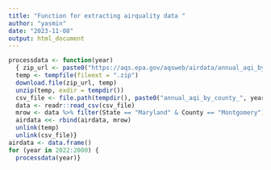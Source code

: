 ```yaml
---
title: "Function for extracting airquality data "
author: "yasmin"
date: "2023-11-08"
output: html_document
---
```


```r
processdata <- function(year)
  { zip_url <- paste0("https://aqs.epa.gov/aqsweb/airdata/annual_aqi_by_county_", year, ".zip")
  temp <- tempfile(fileext = ".zip")
  download.file(zip_url, temp)
  unzip(temp, exdir = tempdir())
  csv_file <- file.path(tempdir(), paste0("annual_aqi_by_county_", year, ".csv"))
  data <- readr::read_csv(csv_file)
  mrow <- data %>% filter(State == "Maryland" & County == "Montgomery")
  airdata <<- rbind(airdata, mrow)
  unlink(temp)
  unlink(csv_file)}
airdata <- data.frame()
for (year in 2022:2000) {
  processdata(year)}

```